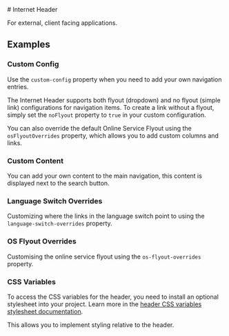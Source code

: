 
<Meta of={HeaderStories} />

<div className="docs-title">
  # Internet Header

  <nav>
    <link-design of={JSON.stringify(HeaderStories)}></link-design>
  </nav>
</div>

<p className="lead">For external, client facing applications.</p>

<Canvas sourceState="shown" of={HeaderStories.Default} />

<Controls of={HeaderStories.Default} />

## Examples

### Custom Config

Use the `custom-config` property when you need to add your own navigation entries.

The Internet Header supports both flyout (dropdown) and no flyout (simple link) configurations for navigation items.
To create a link without a flyout, simply set the <code>noFlyout</code> property to <code>true</code> in your custom configuration.

You can also override the default Online Service Flyout using the <code>osFlyoutOverrides</code> property, which allows you to add custom columns and links.

<Canvas sourceState="shown" of={HeaderStories.CustomConfig} />

### Custom Content

You can add your own content to the main navigation, this content is displayed next to the search button.

<Canvas sourceState="shown" of={HeaderStories.CustomContent} />

### Language Switch Overrides

Customizing where the links in the language switch point to using the `language-switch-overrides` property.

<Canvas sourceState="shown" of={HeaderStories.LanguageSwitchOverrides} />

### OS Flyout Overrides

Customising the online service flyout using the `os-flyout-overrides` property.

<Canvas sourceState="shown" of={HeaderStories.OSFlyoutOverrides} />

### CSS Variables

To access the CSS variables for the header, you need to install an optional stylesheet into your project.
Learn more in the <a href="/?path=/docs/cfa21cbc-5f8d-4a42-8165-7f6ed20bf133--docs#css-variables">header CSS variables stylesheet documentation</a>.

This allows you to implement styling relative to the header.

<Canvas sourceState="shown" of={HeaderStories.CssVariables} />
